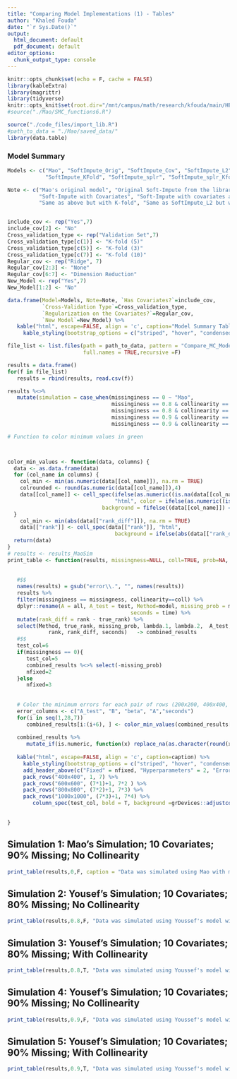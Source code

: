 ```yaml
---
title: "Comparing Model Implementations (1) - Tables"
author: "Khaled Fouda"
date: "`r Sys.Date()`"
output:
  html_document: default
  pdf_document: default
editor_options: 
  chunk_output_type: console
---
```


```r
knitr::opts_chunk$set(echo = F, cache = FALSE)
library(kableExtra)
library(magrittr)
library(tidyverse)
knitr::opts_knit$set(root.dir="/mnt/campus/math/research/kfouda/main/HEC/Youssef/HEC_MAO_COOP/")
#source("./Mao/SMC_functions6.R")
```


```r
source("./code_files/import_lib.R")
#path_to_data = "./Mao/saved_data/"
library(data.table)
```

### Model Summary

```r
Models <- c("Mao", "SoftImpute_Orig", "SoftImpute_Cov", "SoftImpute_L2",
            "SoftImpute_KFold", "SoftImpute_splr", "SoftImpute_splr_Kfold")

Note <- c("Mao's original model", "Original Soft-Impute from the library",
          "Soft-Impute with Covariates", "Soft-Impute with covariates and ridge",
          "Same as above but with K-fold", "Same as SoftImpute_L2 but with the Sparse-plus-low-rank representation", "Same as above but with K-fold")


include_cov <- rep("Yes",7)
include_cov[2] <- "No"
Cross_validation_type <- rep("Validation Set",7)
Cross_validation_type[c(1)] <- "K-fold (5)"
Cross_validation_type[c(5)] <- "K-fold (3)"
Cross_validation_type[c(7)] <- "K-fold (10)"
Regular_cov <- rep("Ridge", 7)
Regular_cov[2:3] <- "None"
Regular_cov[6:7] <- "Dimension Reduction"
New_Model <- rep("Yes",7)
New_Model[1:2] <- "No"

data.frame(Model=Models, Note=Note, `Has Covariates?`=include_cov,
           `Cross-Validation Type`=Cross_validation_type, 
           `Regularization on the Covariates?`=Regular_cov,
           `New Model`=New_Model) %>%
   kable("html", escape=FALSE, align = 'c', caption="Model Summary Table") %>%
     kable_styling(bootstrap_options = c("striped", "hover", "condensed"), full_width = F, position = "center")

```



```r
file_list <- list.files(path = path_to_data, pattern = "Compare_MC_Models.*\\.csv$",
                        full.names = TRUE,recursive =F)

results = data.frame()
for(f in file_list)
   results = rbind(results, read.csv(f))

results %<>%
   mutate(simulation = case_when(missinginess == 0 ~ "Mao",
                                 missinginess == 0.8 & collinearity == TRUE ~ "80% Missing with Coll",
                                 missinginess == 0.8 & collinearity == FALSE ~ "80% Missing",
                                 missinginess == 0.9 & collinearity == TRUE ~ "90% Missing with Coll",
                                 missinginess == 0.9 & collinearity == FALSE ~ "90% Missing"))

```



```r
# Function to color minimum values in green



color_min_values <- function(data, columns) {
  data <- as.data.frame(data)
  for (col_name in columns) {
    col_min <- min(as.numeric(data[[col_name]]), na.rm = TRUE)
    colrounded <- round(as.numeric(data[[col_name]]),4)
    data[[col_name]] <- cell_spec(ifelse(as.numeric((is.na(data[[col_name]]))),'',colrounded),
                                  "html", color = ifelse(as.numeric((is.na(data[[col_name]]))), "grey98", "black"),
                              background = fifelse((data[[col_name]]) == col_min, "lightgreen", "grey98","grey98"))
  }
    col_min <- min(abs(data[["rank_diff"]]), na.rm = TRUE)
    data[["rank"]] <- cell_spec(data[["rank"]], "html", 
                                  background = ifelse(abs(data[["rank_diff"]]) == col_min, "lightgreen", "grey98"))
  return(data)
}
# results <- results_MaoSim
print_table <- function(results, missingness=NULL, coll=TRUE, prob=NA, caption=""){
   
   
   #$$
   names(results) = gsub("error\\.", "", names(results))
   results %>% 
   filter(missinginess == missingness, collinearity==coll) %>%
   dplyr::rename(A = all, A_test = test, Method=model, missing_prob = missinginess,
                                       seconds = time) %>%
   mutate(rank_diff = rank - true_rank) %>% 
   select(Method, true_rank, missing_prob, lambda.1, lambda.2,  A_test, A, B, beta,
             rank, rank_diff, seconds)   -> combined_results
   #$$
   test_col=6
   if(missingness == 0){
      test_col=5
      combined_results %<>% select(-missing_prob)
      nfixed=2
   }else
      nfixed=3
    
   
   # Color the minimum errors for each pair of rows (200x200, 400x400, etc.)
   error_columns <- c("A_test", "B", "beta", "A","seconds")
   for(i in seq(1,28,7))
      combined_results[i:(i+6), ] <- color_min_values(combined_results[i:(i+6), ], error_columns)
   
   combined_results %>%
      mutate_if(is.numeric, function(x) replace_na(as.character(round(x,4)), '')) %>% 
      
   kable("html", escape=FALSE, align = 'c', caption=caption) %>%
     kable_styling(bootstrap_options = c("striped", "hover", "condensed"), full_width = F, position = "center") %>%
     add_header_above(c("Fixed" = nfixed, "Hyperparameters" = 2, "Error on" = 4,"Rank"=2, "Time"=1)) %>%
     pack_rows("400x400", 1, 7) %>%
     pack_rows("600x600", (7*1)+1, 7*2 ) %>% 
     pack_rows("800x800", (7*2)+1, 7*3) %>% 
     pack_rows("1000x1000", (7*3)+1, 7*4) %>%
        column_spec(test_col, bold = T, background =grDevices::adjustcolor( "red", alpha.f = 0.1))

  
}
```


## Simulation 1:   Mao's Simulation; 10 Covariates; 90% Missing; No Collinearity 

```r
print_table(results,0,F, caption = "Data was simulated using Mao with m=10 and r=10")
```

## Simulation 2:   Yousef's Simulation; 10 Covariates; 80% Missing; No Collinearity

```r
print_table(results,0.8,F, "Data was simulated using Youssef's model with m1=m2=10, 80% missing values, and without collinearity")
```

## Simulation 3:   Yousef's Simulation; 10 Covariates; 80% Missing; With Collinearity

```r
print_table(results,0.8,T, "Data was simulated using Youssef's model with m1=m2=10, 80% missing values, and with collinearity")
```

## Simulation 4:   Yousef's Simulation; 10 Covariates; 90% Missing; No Collinearity

```r
print_table(results,0.9,F, "Data was simulated using Youssef's model with m1=m2=10, 90% missing values, and without collinearity")
```

## Simulation 5:   Yousef's Simulation; 10 Covariates; 90% Missing; With Collinearity

```r
print_table(results,0.9,T, "Data was simulated using Youssef's model with m1=m2=10, 90% missing values, and with collinearity")
```